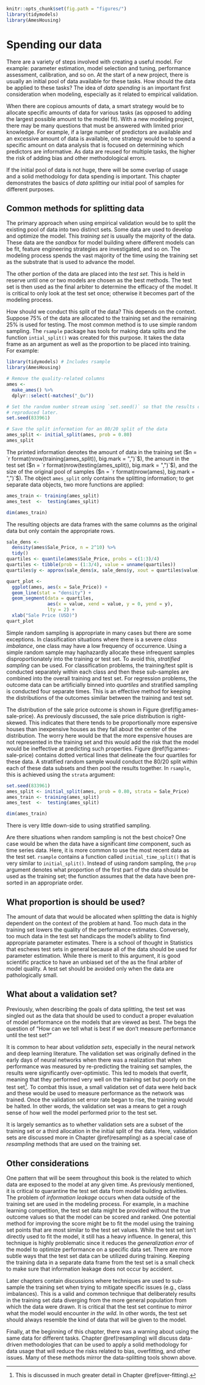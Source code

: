```r
knitr::opts_chunk$set(fig.path = "figures/")
library(tidymodels)
library(AmesHousing)
```

# Spending our data {#data-spending}

There are a variety of steps involved with creating a useful model. For example: parameter estimation, model selection and tuning, performance assessment, calibration, and so on. At the start of a new project, there is usually an initial pool of data available for these tasks. How should the data be applied to these tasks? The idea of _data spending_ is an important first consideration when modeling, especially as it related to empirical validation. 

When there are copious amounts of data, a smart strategy would be to allocate specific amounts of data for various tasks (as opposed to adding the largest possible amount to the model fit). With a new modeling project, there may be many questions that must be answered with limited prior knowledge. For example, if a large number of predictors are available and an excessive amount of data is available, one strategy would be to spend a specific amount on data analysis that is focused on determining which predictors are informative. As data are reused for multiple tasks, the higher the risk of adding bias and other methodological errors.

If the initial pool of data is not huge, there will be some overlap of usage and a solid methodology for data spending is important. This chapter demonstrates the basics of _data splitting_ our initial pool of samples for different purposes. 

## Common methods for splitting data

The primary approach when using empirical validation would be to split the existing pool of data into two distinct sets. Some data are used to develop and optimize the model. This _training set_ is usually the majority of the data. These data are the _sandbox_ for model building where different models can be fit, feature engineering strategies are investigated, and so on. The modeling process spends the vast majority of the time using the training set as the substrate that is used to advance the model.  

The other portion of the data are placed into the _test set_. This is held in reserve until one or two models are chosen as the best methods. The test set is then used as the final arbiter to determine the efficacy of the model. It is critical to only look at the test set once; otherwise it becomes part of the modeling process. 

How should we conduct this split of the data? This depends on the context. Suppose 75% of the data are allocated to the training set and the remaining 25% is used for testing.  The most common method is to use simple random sampling. The `rsample` package has tools for making data splits and the function `intial_split()` was created for this purpose. It takes the data frame as an argument as well as the proportion to be placed into training. For example: 

```r
library(tidymodels) # Includes rsample
library(AmesHousing)

# Remove the quality-related columns
ames <- 
  make_ames() %>% 
  dplyr::select(-matches("_Qu"))

# Set the random number stream using `set.seed()` so that the results can be 
# reproduced later. 
set.seed(833961)

# Save the split information for an 80/20 split of the data
ames_split <- initial_split(ames, prob = 0.80)
ames_split
```

The printed information denotes the amount of data in the training set ($n = `r format(nrow(training(ames_split)), big.mark = ",")`$), the amount in the test set ($n = `r format(nrow(testing(ames_split)), big.mark = ",")`$), and the size of the original pool of samples  ($n = `r format(nrow(ames), big.mark = ",")`$). The object `ames_split` only contains the splitting information; to get separate data objects, two more functions are applied:

```r
ames_train <- training(ames_split)
ames_test  <-  testing(ames_split)

dim(ames_train)
```

The resulting objects are data frames with the same columns as the original data but only contain the appropriate rows. 

```r
sale_dens <- 
  density(ames$Sale_Price, n = 2^10) %>% 
  tidy() 
quartiles <- quantile(ames$Sale_Price, probs = c(1:3)/4)
quartiles <- tibble(prob = (1:3/4), value = unname(quartiles))
quartiles$y <- approx(sale_dens$x, sale_dens$y, xout = quartiles$value)$y

quart_plot <-
  ggplot(ames, aes(x = Sale_Price)) +
  geom_line(stat = "density") +
  geom_segment(data = quartiles,
               aes(x = value, xend = value, y = 0, yend = y),
               lty = 2) +
  xlab("Sale Price (USD)")
quart_plot
```

Simple random sampling is appropriate in many cases but there are some exceptions. In classification situations where there is a severe _class imbalance_, one class may have a low frequency of occurrence. Using a simple random sample may haphazardly allocate these infrequent samples disproportionately into the training or test set. To avoid this, _stratified sampling_ can be used. For classification problems, the training/test split is conducted separately within each class and then these sub-samples are combined into the overall training and test set. For regression problems, the outcome data can be artificially binned into _quartiles_ and stratified sampling is conducted four separate times. This is an effective method for keeping the distributions of the outcomes similar between the training and test set. 

The distribution of the sale price outcome is shown in Figure \@ref(fig:ames-sale-price). As previously discussed, the sale price distribution is right-skewed. This indicates that there tends to be proportionally more expensive houses than inexpensive houses as they fall about the center of the distribution. The worry here would be that the more expensive houses are not represented in the training set and this would add the risk that the model would be ineffective at predicting such properties.  Figure \@ref(fig:ames-sale-price) contains dotted vertical lines that delineate the four quartiles for these data. A stratified random sample would conduct the 80/20 split within each of these data subsets and then pool the results together. In `rsample`, this is achieved using the `strata` argument: 

```r
set.seed(833961)
ames_split <- initial_split(ames, prob = 0.80, strata = Sale_Price)
ames_train <- training(ames_split)
ames_test  <-  testing(ames_split)

dim(ames_train)
```

There is very little down-side to using stratified sampling. 

Are there situations when random sampling is not the best choice? One case would be when the data have a significant _time_ component, such as time series data. Here, it is more common to use the most recent data as the test set. `rsample` contains a function called `initial_time_split()` that is very similar to `initial_split()`. Instead of using random sampling, the `prop` argument denotes what proportion of the first part of the data should be used as the training set; the function assumes that the data have been pre-sorted in an appropriate order. 

## What proportion is should be used? 

The amount of data that would be allocated when splitting the data is highly dependent on the context of the problem at hand. Too much data in the training set lowers the quality of the performance estimates. Conversely, too much data in the test set handicaps the model's ability to find appropriate parameter estimates. There is a school of thought in Statistics that eschews test sets in general because all of the data should be used for parameter estimation. While there is merit to this argument, it is good scientific practice to have an unbiased set of the as the final arbiter of model quality. A test set should be avoided only when the data are pathologically small.

## What about a validation set? 

Previously, when describing the goals of data splitting, the test set was singled out as the data that should be used to conduct a proper evaluation of model performance on the models that are viewed as best. The begs the question of "How can we tell what is best if we don't measure performance until the test set?" 

It is common to hear about _validation sets_, especially in the neural network and deep learning literature. The validation set was originally defined in the early days of neural networks when there was a realization that when performance was measured by re-predicting the training set samples, the results were significantly over-optimistic. This led to models that overfit, meaning that they performed very well on the training set but poorly on the test set^[This is discussed in much greater detail in Chapter \@ref(over-fitting).]. To combat this issue, a small validation set of data were held back and these would be used to measure performance as the network was trained. Once the validation set error rate began to rise, the training would be halted. In other words, the validation set was a means to get a rough sense of how well the model performed prior to the test set. 

It is largely semantics as to whether validation sets are a subset of the training set or a third allocation in the initial split of the data. Here, validation sets are discussed more in Chapter \@ref(resampling) as a special case of _resampling_ methods that are used on the training set.

## Other considerations 

One pattern that will be seem throughout this book is the related to which data are exposed to the model at any given time. As previously mentioned, it is critical to quarantine the test set data from model building activities. The problem of _information leakage_ occurs when data outside of the training set are used in the modeling process. For example, in a machine learning competition, the test set data might be provided without the true outcome values so that the model can be scored and ranked. One potential method for improving the score might be to fit the model using the training set points that are most similar to the test set values. While the test set isn't directly used to fit the model, it still has a heavy influence. In general, this technique is highly problematic since it reduces the _generalization error_ of the model to optimize performance on a specific data set. There are more subtle ways that the test set data can be utilized during training. Keeping the training data in a separate data frame from the test set is a small check to make sure that information leakage does not occur by accident. 

Later chapters contain discussions where techniques are used to sub-sample the training set when trying to mitigate specific issues (e.g., class imbalances). This is a valid and common technique that deliberately results in the training set data diverging from the more general population from which the data were drawn. It is critical that the test set continue to mirror what the model would encounter _in the wild_. In other words, the test set should always resemble the kind of data that will be given to the model. 
 
Finally, at the beginning of this chapter, there was a warning about using the same data for different tasks. Chapter \@ref(resampling) will discuss data-driven methodologies that can be used to apply a solid methodology for data usage that will reduce the risks related to bias, overfitting, and other issues. Many of these methods mirror the data-splitting tools shown above.  
